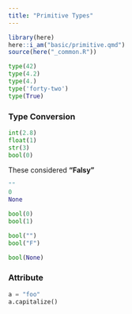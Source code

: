 ```yaml
---
title: "Primitive Types"
---
```



```r
library(here)
here::i_am("basic/primitive.qmd")
source(here("_common.R"))
```



```python
type(42)
type(4.2) 
type(4.)
type('forty-two')      
type(True)             
```

### Type Conversion

```python
int(2.8)
float(1)
str(3)
bool(0)
```

These considered **"Falsy"**

```python
""
0
None
```

```python
bool(0)
bool(1)

bool("")
bool("F")

bool(None)
```


### Attribute

```python
a = "foo"
a.capitalize()
```


